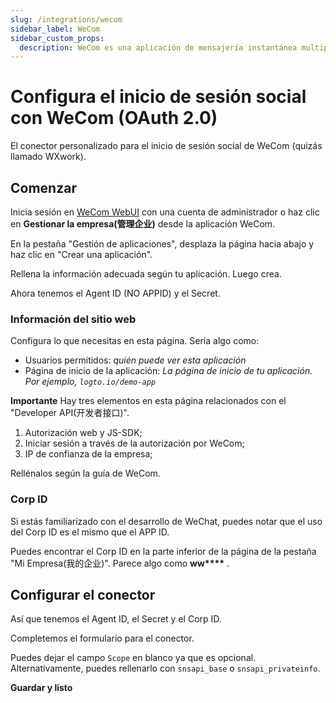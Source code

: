 ```yaml
---
slug: /integrations/wecom
sidebar_label: WeCom
sidebar_custom_props:
  description: WeCom es una aplicación de mensajería instantánea multiplataforma para equipos. Es la versión empresarial de WeChat.
---
```



# Configura el inicio de sesión social con WeCom (OAuth 2.0)

El conector personalizado para el inicio de sesión social de WeCom (quizás llamado WXwork).

<GuideTip />

## Comenzar

Inicia sesión en [WeCom WebUI](https://work.weixin.qq.com/) con una cuenta de administrador o haz clic en **Gestionar la empresa(管理企业)** desde la aplicación WeCom.

En la pestaña "Gestión de aplicaciones", desplaza la página hacia abajo y haz clic en "Crear una aplicación".

Rellena la información adecuada según tu aplicación. Luego crea.

Ahora tenemos el Agent ID (NO APPID) y el Secret.

### Información del sitio web

Configura lo que necesitas en esta página. Sería algo como:

- Usuarios permitidos: _quién puede ver esta aplicación_
- Página de inicio de la aplicación: _La página de inicio de tu aplicación. Por ejemplo, `logto.io/demo-app`_

**Importante**
Hay tres elementos en esta página relacionados con el "Developer API(开发者接口)".

1. Autorización web y JS-SDK;
2. Iniciar sesión a través de la autorización por WeCom;
3. IP de confianza de la empresa;

Rellénalos según la guía de WeCom.

### Corp ID

Si estás familiarizado con el desarrollo de WeChat, puedes notar que el uso del Corp ID es el mismo que el APP ID.

Puedes encontrar el Corp ID en la parte inferior de la página de la pestaña "Mi Empresa(我的企业)". Parece algo como **ww\*\*\*\*** .

## Configurar el conector

Así que tenemos el Agent ID, el Secret y el Corp ID.

Completemos el formulario para el conector.

Puedes dejar el campo `Scope` en blanco ya que es opcional. Alternativamente, puedes rellenarlo con `snsapi_base` o `snsapi_privateinfo`.

**Guardar y listo**
